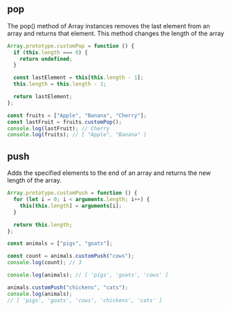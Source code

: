 
## pop

The pop() method of Array instances removes the last element
from an array and returns that element. This method changes the
length of the array

```js
Array.prototype.customPop = function () {
  if (this.length === 0) {
    return undefined;
  }

  const lastElement = this[this.length - 1];
  this.length = this.length - 1;

  return lastElement;
};

const fruits = ["Apple", "Banana", "Cherry"];
const lastFruit = fruits.customPop();
console.log(lastFruit); // Cherry
console.log(fruits); // [ "Apple", "Banana" ]
```

## push

Adds the specified elements to the end of an array and returns
the new length of the array.

```js
Array.prototype.customPush = function () {
  for (let i = 0; i < arguments.length; i++) {
    this[this.length] = arguments[i];
  }

  return this.length;
};

const animals = ["pigs", "goats"];

const count = animals.customPush("cows");
console.log(count); // 3

console.log(animals); // [ 'pigs', 'goats', 'cows' ]

animals.customPush("chickens", "cats");
console.log(animals);
// [ 'pigs', 'goats', 'cows', 'chickens', 'cats' ]
```

